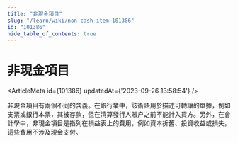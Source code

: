 ```yaml
---
title: "非現金項目"
slug: "/learn/wiki/non-cash-item-101386"
id: "101386"
hide_table_of_contents: true
---
```



# 非現金項目

<ArticleMeta id={101386} updatedAt={'2023-09-26 13:58:54'} />
<div className='border-solid border-b border-t-0 my-4 border-[var(--ifm-color-gray-300)]' />

非現金項目有兩個不同的含義。在銀行業中，該術語用於描述可轉讓的單據，例如支票或銀行本票，其被存款，但在清算發行人賬户之前不能計入貸方。另外，在會計學中，非現金項目是指列在損益表上的費用，例如資本折舊、投資收益或損失，這些費用不涉及現金支付。
